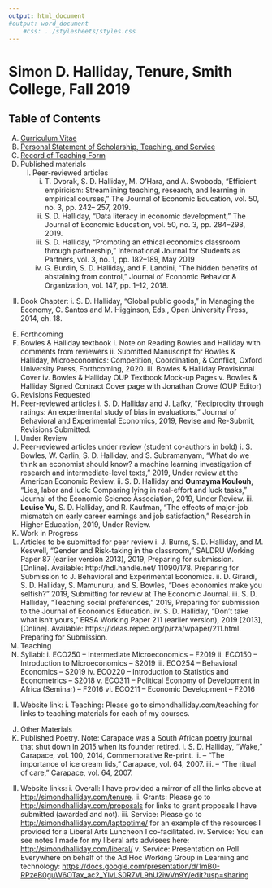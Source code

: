 ```yaml
---
output: html_document
#output: word_document
    #css: ../stylesheets/styles.css
---
```


# Simon D. Halliday, Tenure, Smith College, Fall 2019

## Table of Contents

A.	[Curriculum Vitae](halliday_cv.pdf)
B.	[Personal Statement of Scholarship, Teaching, and Service](tenure_statement_v1.pdf)
C.	[Record of Teaching Form](RecordofTeachingForm.pdf)
D.	Published materials 
    I.	Peer-reviewed articles 
        i.	T. Dvorak, S. D. Halliday, M. O’Hara, and A. Swoboda, “Efficient empiricism: Streamlining teaching, research, and learning in empirical courses,” The Journal of Economic Education, vol. 50, no. 3, pp. 242– 257, 2019. 
        ii.	S. D. Halliday, “Data literacy in economic development,” The Journal of Economic Education, vol. 50, no. 3, pp. 284–298, 2019. 
        iii.	S. D. Halliday, “Promoting an ethical economics classroom through partnership,” International Journal for Students as Partners, vol. 3, no. 1, pp. 182–189, May 2019 
        iv.	G. Burdin, S. D. Halliday, and F. Landini, “The hidden benefits of abstaining from control,” Journal of Economic Behavior & Organization, vol. 147, pp. 1–12, 2018. 
  II.	Book Chapter: 
    i.	S. D. Halliday, “Global public goods,” in Managing the Economy, C. Santos and M. Higginson, Eds., Open University Press, 2014, ch. 18. 
E.	Forthcoming 
  I.	Bowles & Halliday textbook
    i.	Note on Reading Bowles and Halliday with comments from reviewers 
    ii.	Submitted Manuscript for Bowles & Halliday, Microeconomics: Competition, Coordination, & Conflict, Oxford University Press, Forthcoming, 2020. 
    iii.	Bowles & Halliday Provisional Cover
    iv.	Bowles & Halliday OUP Textbook Mock-up Pages
    v.	Bowles & Halliday Signed Contract Cover page with Jonathan Crowe (OUP Editor)
F.	Revisions Requested 
  I.	Peer-reviewed articles
    i.	S. D. Halliday and J. Lafky, “Reciprocity through ratings: An experimental study of bias in evaluations,” Journal of Behavioral and Experimental Economics, 2019, Revise and Re-Submit, Revisions Submitted. 
G.	Under Review
  I.	Peer-reviewed articles under review (student co-authors in bold)
    i.	S. Bowles, W. Carlin, S. D. Halliday, and S. Subramanyam, “What do we think an economist should know? a machine learning investigation of research and intermediate-level texts,” 2019, Under review at the American Economic Review. 
    ii.	S. D. Halliday and **Oumayma Koulouh**, “Lies, labor and luck: Comparing lying in real-effort and luck tasks,” Journal of the Economic Science Association, 2019, Under Review. 
    iii.	**Louise Yu**, S. D. Halliday, and R. Kaufman, “The effects of major-job mismatch on early career earnings and job satisfaction,” Research in Higher Education, 2019, Under Review. 
H.	Work in Progress
  I.	Articles to be submitted for peer review
    i.	J. Burns, S. D. Halliday, and M. Keswell, “Gender and Risk-taking in the classroom,” SALDRU Working Paper 87 (earlier version 2013), 2019, Preparing for submission. [Online]. Available: http://hdl.handle.net/ 11090/178. Preparing for Submission to J. Behavioral and Experimental Economics. 
    ii.	D. Girardi, S. D. Halliday, S. Mamunuru, and S. Bowles, “Does economics make you selfish?” 2019, Submitting for review at The Economic Journal. 
    iii.	S. D. Halliday, “Teaching social preferences,” 2019, Preparing for submission to the Journal of Economics Education. 
    iv.	S. D. Halliday, “Don’t take what isn’t yours,” ERSA Working Paper 211 (earlier version), 2019 [2013], [Online]. Available: https://ideas.repec.org/p/rza/wpaper/211.html. Preparing for Submission. 
I.	Teaching
  I.	Syllabi: 
    i.	ECO250 – Intermediate Microeconomics – F2019
    ii.	ECO150 – Introduction to Microeconomics – S2019
    iii.	ECO254 – Behavioral Economics – S2019
    iv.	ECO220 – Introduction to Statistics and Econometrics – S2018
    v.	ECO311 – Political Economy of Development in Africa (Seminar) – F2016
    vi.	ECO211 – Economic Development – F2016 
  II.	Website link: 
    i.	Teaching: Please go to simondhalliday.com/teaching for links to teaching materials for each of my courses. 
J.	Other Materials
  I.	Published Poetry. Note: Carapace was a South African poetry journal that shut down in 2015 when its founder retired. 
    i.	S. D. Halliday, “Wake,” Carapace, vol. 100, 2014, Commemorative Re-print. 
    ii.	–  “The importance of ice cream lids,” Carapace, vol. 64, 2007. 
    iii.	– “The ritual of care,” Carapace, vol. 64, 2007. 
  II.	Website links: 
    i.	Overall: I have provided a mirror of all the links above at [http://simondhalliday.com/tenure](http://simondhalliday.com/tenure). 
    ii.	Grants: Please go to [http://simondhalliday.com/proposals](http://simondhalliday.com/proposals) for links to grant proposals I have submitted (awarded and not). 
    iii.	Service: Please go to [http://simondhalliday.com/laptoptime/](http://simondhalliday.com/laptoptime/) for an example of the resources I provided for a Liberal Arts Luncheon I co-facilitated. 
    iv.	Service: You can see notes I made for my liberal arts advisees here: [http://simondhalliday.com/liberal/](http://simondhalliday.com/liberal/)
    v.	Service: Presentation on Poll Everywhere on behalf of the Ad Hoc Working Group in Learning and technology: [https://docs.google.com/presentation/d/1mB0-RPzeB0guW6OTax_ac2_YIvLS0R7VL9hU2iwVn9Y/edit?usp=sharing](https://docs.google.com/presentation/d/1mB0-RPzeB0guW6OTax_ac2_YIvLS0R7VL9hU2iwVn9Y/edit?usp=sharing)



